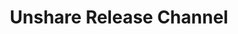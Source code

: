 ---
title: 'Unshare Release Channel'
openapi: 'Post /v1/apps/{packageName}/release-channels/{releaseChannelId}/unshare'
---